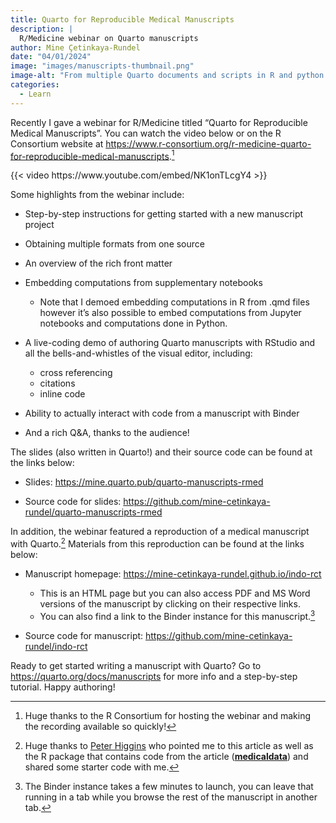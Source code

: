 ```yaml
---
title: Quarto for Reproducible Medical Manuscripts 
description: |
  R/Medicine webinar on Quarto manuscripts
author: Mine Çetinkaya-Rundel
date: "04/01/2024"
image: "images/manuscripts-thumbnail.png"
image-alt: "From multiple Quarto documents and scripts in R and python to PDF or Word output."
categories:
  - Learn
---
```


Recently I gave a webinar for R/Medicine titled "Quarto for Reproducible Medical Manuscripts". You can watch the video below or on the R Consortium website at <https://www.r-consortium.org/r-medicine-quarto-for-reproducible-medical-manuscripts>.[^1]

{{< video https://www.youtube.com/embed/NK1onTLcgY4 >}}

Some highlights from the webinar include:

-   Step-by-step instructions for getting started with a new manuscript project

-   Obtaining multiple formats from one source

-   An overview of the rich front matter

-   Embedding computations from supplementary notebooks

    -   Note that I demoed embedding computations in R from .qmd files however it's also possible to embed computations from Jupyter notebooks and computations done in Python.

-   A live-coding demo of authoring Quarto manuscripts with RStudio and all the bells-and-whistles of the visual editor, including:

    -   cross referencing
    -   citations
    -   inline code

-   Ability to actually interact with code from a manuscript with Binder

-   And a rich Q&A, thanks to the audience!

The slides (also written in Quarto!) and their source code can be found at the links below:

-   Slides: <https://mine.quarto.pub/quarto-manuscripts-rmed>

-   Source code for slides: <https://github.com/mine-cetinkaya-rundel/quarto-manuscripts-rmed>

In addition, the webinar featured a reproduction of a medical manuscript with Quarto.[^2] Materials from this reproduction can be found at the links below:

-   Manuscript homepage: <https://mine-cetinkaya-rundel.github.io/indo-rct>

    -   This is an HTML page but you can also access PDF and MS Word versions of the manuscript by clicking on their respective links.
    -   You can also find a link to the Binder instance for this manuscript.[^3]

-   Source code for manuscript: <https://github.com/mine-cetinkaya-rundel/indo-rct>

Ready to get started writing a manuscript with Quarto? Go to <https://quarto.org/docs/manuscripts> for more info and a step-by-step tutorial. Happy authoring!

[^1]: Huge thanks to the R Consortium for hosting the webinar and making the recording available so quickly!

[^2]: Huge thanks to [Peter Higgins](https://github.com/higgi13425) who pointed me to this article as well as the R package that contains code from the article ([**medicaldata**](https://higgi13425.github.io/medicaldata/)) and shared some starter code with me.

[^3]: The Binder instance takes a few minutes to launch, you can leave that running in a tab while you browse the rest of the manuscript in another tab.
